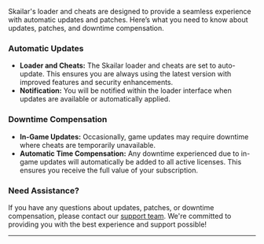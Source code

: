 Skailar's loader and cheats are designed to provide a seamless experience with automatic updates and patches. Here’s what you need to know about updates, patches, and downtime compensation.

### Automatic Updates

- **Loader and Cheats:** The Skailar loader and cheats are set to auto-update. This ensures you are always using the latest version with improved features and security enhancements.
- **Notification:** You will be notified within the loader interface when updates are available or automatically applied.

### Downtime Compensation

- **In-Game Updates:** Occasionally, game updates may require downtime where cheats are temporarily unavailable.
- **Automatic Time Compensation:** Any downtime experienced due to in-game updates will automatically be added to all active licenses. This ensures you receive the full value of your subscription.

### Need Assistance?

If you have any questions about updates, patches, or downtime compensation, please contact our [support team](mailto:support@skailar.com). We're committed to providing you with the best experience and support possible!

---
